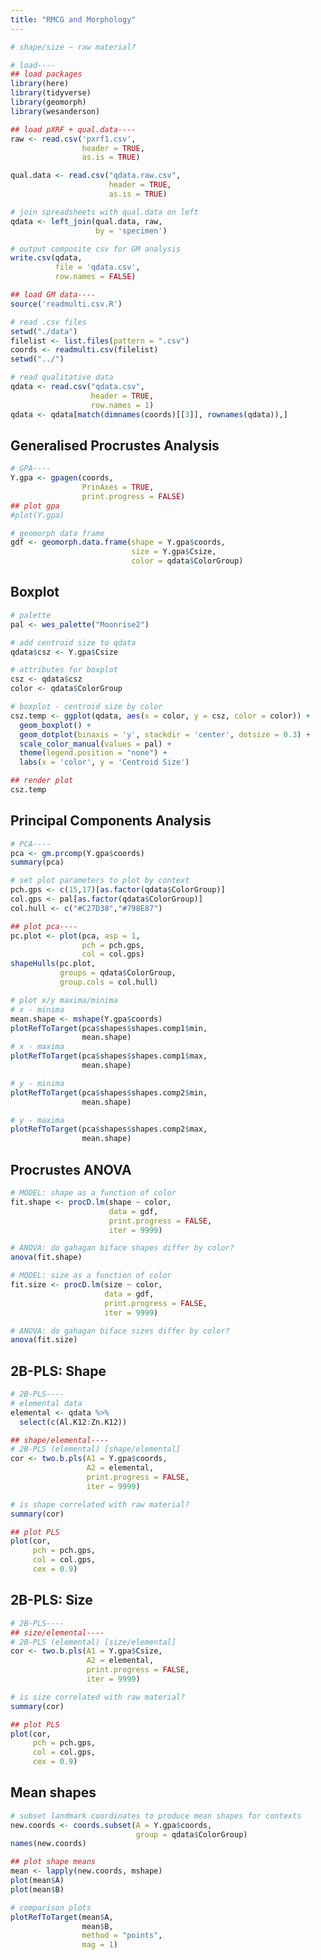 ```yaml
---
title: "RMCG and Morphology"
---
```


```r
# shape/size ~ raw material?

# load----
## load packages
library(here)
library(tidyverse)
library(geomorph)
library(wesanderson)

## load pXRF + qual.data----
raw <- read.csv('pxrf1.csv',
                header = TRUE,
                as.is = TRUE)

qual.data <- read.csv("qdata.raw.csv", 
                      header = TRUE,
                      as.is = TRUE)

# join spreadsheets with qual.data on left
qdata <- left_join(qual.data, raw,
                   by = 'specimen')

# output composite csv for GM analysis
write.csv(qdata, 
          file = 'qdata.csv', 
          row.names = FALSE)

## load GM data----
source('readmulti.csv.R')

# read .csv files
setwd("./data")
filelist <- list.files(pattern = ".csv")
coords <- readmulti.csv(filelist)
setwd("../")

# read qualitative data
qdata <- read.csv("qdata.csv", 
                  header = TRUE, 
                  row.names = 1)
qdata <- qdata[match(dimnames(coords)[[3]], rownames(qdata)),]
```

## Generalised Procrustes Analysis

```r
# GPA----
Y.gpa <- gpagen(coords,
                PrinAxes = TRUE,
                print.progress = FALSE)
## plot gpa
#plot(Y.gpa)

# geomorph data frame
gdf <- geomorph.data.frame(shape = Y.gpa$coords,
                           size = Y.gpa$Csize,
                           color = qdata$ColorGroup) 
```

## Boxplot

```r
# palette
pal <- wes_palette("Moonrise2")

# add centroid size to qdata
qdata$csz <- Y.gpa$Csize

# attributes for boxplot
csz <- qdata$csz
color <- qdata$ColorGroup

# boxplot - centroid size by color
csz.temp <- ggplot(qdata, aes(x = color, y = csz, color = color)) +
  geom_boxplot() +
  geom_dotplot(binaxis = 'y', stackdir = 'center', dotsize = 0.3) +
  scale_color_manual(values = pal) +
  theme(legend.position = "none") +
  labs(x = 'color', y = 'Centroid Size')

## render plot
csz.temp
```

## Principal Components Analysis

```r
# PCA----
pca <- gm.prcomp(Y.gpa$coords)
summary(pca)

# set plot parameters to plot by context
pch.gps <- c(15,17)[as.factor(qdata$ColorGroup)]
col.gps <- pal[as.factor(qdata$ColorGroup)]
col.hull <- c("#C27D38","#798E87")

## plot pca----
pc.plot <- plot(pca, asp = 1,
                pch = pch.gps,
                col = col.gps)
shapeHulls(pc.plot,
           groups = qdata$ColorGroup,
           group.cols = col.hull)

# plot x/y maxima/minima
# x - minima
mean.shape <- mshape(Y.gpa$coords)
plotRefToTarget(pca$shapes$shapes.comp1$min, 
                mean.shape)
# x - maxima
plotRefToTarget(pca$shapes$shapes.comp1$max, 
                mean.shape)

# y - minima
plotRefToTarget(pca$shapes$shapes.comp2$min, 
                mean.shape)

# y - maxima
plotRefToTarget(pca$shapes$shapes.comp2$max, 
                mean.shape)
```

## Procrustes ANOVA

```r
# MODEL: shape as a function of color
fit.shape <- procD.lm(shape ~ color,
                      data = gdf,
                      print.progress = FALSE,
                      iter = 9999)

# ANOVA: do gahagan biface shapes differ by color?
anova(fit.shape)

# MODEL: size as a function of color
fit.size <- procD.lm(size ~ color,
                     data = gdf,
                     print.progress = FALSE,
                     iter = 9999)

# ANOVA: do gahagan biface sizes differ by color?
anova(fit.size)
```

## 2B-PLS: Shape

```r
# 2B-PLS----
# elemental data
elemental <- qdata %>%
  select(c(Al.K12:Zn.K12))

## shape/elemental----
# 2B-PLS (elemental) [shape/elemental]
cor <- two.b.pls(A1 = Y.gpa$coords,
                 A2 = elemental,
                 print.progress = FALSE,
                 iter = 9999)

# is shape correlated with raw material?
summary(cor)

## plot PLS
plot(cor, 
     pch = pch.gps, 
     col = col.gps,
     cex = 0.9)
```

## 2B-PLS: Size

```r
# 2B-PLS----
## size/elemental----
# 2B-PLS (elemental) [size/elemental]
cor <- two.b.pls(A1 = Y.gpa$Csize,
                 A2 = elemental,
                 print.progress = FALSE,
                 iter = 9999)

# is size correlated with raw material?
summary(cor)

## plot PLS
plot(cor, 
     pch = pch.gps, 
     col = col.gps,
     cex = 0.9)
```

## Mean shapes

```r
# subset landmark coordinates to produce mean shapes for contexts
new.coords <- coords.subset(A = Y.gpa$coords,
                            group = qdata$ColorGroup)
names(new.coords)

## plot shape means
mean <- lapply(new.coords, mshape)
plot(mean$A)
plot(mean$B)

# comparison plots
plotRefToTarget(mean$A,
                mean$B, 
                method = "points",
                mag = 1)
```
